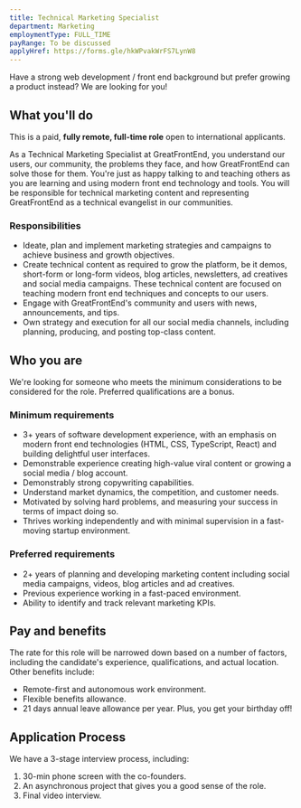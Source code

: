 ```yaml
---
title: Technical Marketing Specialist
department: Marketing
employmentType: FULL_TIME
payRange: To be discussed
applyHref: https://forms.gle/hkWPvakWrFS7LynW8
---
```


Have a strong web development / front end background but prefer growing a product instead? We are looking for you!

## What you'll do

This is a paid, **fully remote, full-time role** open to international applicants.

As a Technical Marketing Specialist at GreatFrontEnd, you understand our users, our community, the problems they face, and how GreatFrontEnd can solve those for them. You're just as happy talking to and teaching others as you are learning and using modern front end technology and tools. You will be responsible for technical marketing content and representing GreatFrontEnd as a technical evangelist in our communities.

### Responsibilities

- Ideate, plan and implement marketing strategies and campaigns to achieve business and growth objectives.
- Create technical content as required to grow the platform, be it demos, short-form or long-form videos, blog articles, newsletters, ad creatives and social media campaigns. These technical content are focused on teaching modern front end techniques and concepts to our users.
- Engage with GreatFrontEnd's community and users with news, announcements, and tips.
- Own strategy and execution for all our social media channels, including planning, producing, and posting top-class content.

## Who you are

We're looking for someone who meets the minimum considerations to be considered for the role. Preferred qualifications are a bonus.

### Minimum requirements

- 3+ years of software development experience, with an emphasis on modern front end technologies (HTML, CSS, TypeScript, React) and building delightful user interfaces.
- Demonstrable experience creating high-value viral content or growing a social media / blog account.
- Demonstrably strong copywriting capabilities.
- Understand market dynamics, the competition, and customer needs.
- Motivated by solving hard problems, and measuring your success in terms of impact doing so.
- Thrives working independently and with minimal supervision in a fast-moving startup environment.

### Preferred requirements

- 2+ years of planning and developing marketing content including social media campaigns, videos, blog articles and ad creatives.
- Previous experience working in a fast-paced environment.
- Ability to identify and track relevant marketing KPIs.

## Pay and benefits

The rate for this role will be narrowed down based on a number of factors, including the candidate's experience, qualifications, and actual location. Other benefits include:

- Remote-first and autonomous work environment.
- Flexible benefits allowance.
- 21 days annual leave allowance per year. Plus, you get your birthday off!

## Application Process

We have a 3-stage interview process, including:

1. 30-min phone screen with the co-founders.
1. An asynchronous project that gives you a good sense of the role.
1. Final video interview.
